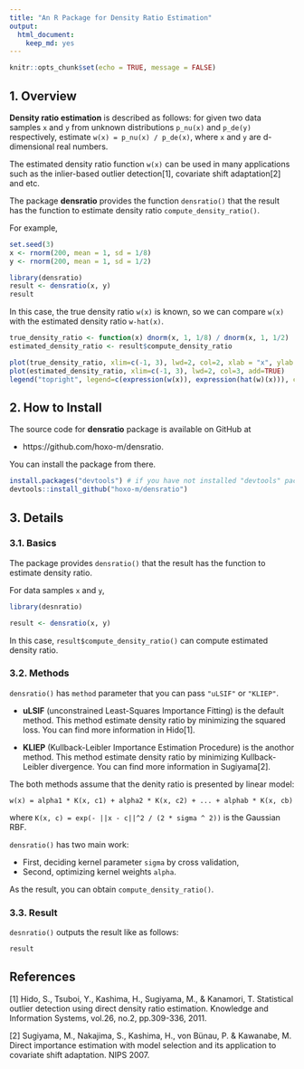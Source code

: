 ```yaml
---
title: "An R Package for Density Ratio Estimation"
output: 
  html_document:
    keep_md: yes
---
```


```r
knitr::opts_chunk$set(echo = TRUE, message = FALSE)
```

## 1. Overview

**Density ratio estimation** is described as follows: for given two data samples `x` and `y` from unknown distributions `p_nu(x)` and `p_de(y)` respectively, estimate `w(x) = p_nu(x) / p_de(x)`, where `x` and `y` are d-dimensional real numbers.

The estimated density ratio function `w(x)` can be used in many applications such as the inlier-based outlier detection[1], covariate shift adaptation[2] and etc.

The package **densratio** provides the function `densratio()` that the result has the function to estimate density ratio `compute_density_ratio()`.

For example, 

```r
set.seed(3)
x <- rnorm(200, mean = 1, sd = 1/8)
y <- rnorm(200, mean = 1, sd = 1/2)

library(densratio)
result <- densratio(x, y)
result
```

In this case, the true density ratio `w(x)` is known, so we can compare `w(x)` with the estimated density ratio `w-hat(x)`.

```r
true_density_ratio <- function(x) dnorm(x, 1, 1/8) / dnorm(x, 1, 1/2)
estimated_density_ratio <- result$compute_density_ratio

plot(true_density_ratio, xlim=c(-1, 3), lwd=2, col=2, xlab = "x", ylab = "density ratio")
plot(estimated_density_ratio, xlim=c(-1, 3), lwd=2, col=3, add=TRUE)
legend("topright", legend=c(expression(w(x)), expression(hat(w)(x))), col=2:3, lty=1, lwd=2, pch=NA)
```

## 2. How to Install

The source code for **densratio** package is available on GitHub at

- https://github.com/hoxo-m/densratio.

You can install the package from there.

```r
install.packages("devtools") # if you have not installed "devtools" package
devtools::install_github("hoxo-m/densratio")
```

## 3. Details

### 3.1. Basics

The package provides `densratio()` that the result has the function to estimate density ratio.

For data samples `x` and `y`,

```r
library(desnratio)

result <- densratio(x, y)
```

In this case, `result$compute_density_ratio()` can compute estimated density ratio.

### 3.2. Methods

`densratio()` has `method` parameter that you can pass `"uLSIF"` or `"KLIEP"`.

- **uLSIF** (unconstrained Least-Squares Importance Fitting) is the default method.
This method estimate density ratio by minimizing the squared loss.
You can find more information in Hido[1].

- **KLIEP** (Kullback-Leibler Importance Estimation Procedure) is the anothor method.
This method estimate density ratio by minimizing Kullback-Leibler divergence.
You can find more information in Sugiyama[2].

The both methods assume that the denity ratio is presented by linear model: 

`w(x) = alpha1 * K(x, c1) + alpha2 * K(x, c2) + ... + alphab * K(x, cb)`

where `K(x, c) = exp(- ||x - c||^2 / (2 * sigma ^ 2))` is the Gaussian RBF.

`densratio()` has two main work:

- First, deciding kernel parameter `sigma` by cross validation,
- Second, optimizing kernel weights `alpha`.

As the result, you can obtain `compute_density_ratio()`.

### 3.3. Result

`desnratio()` outputs the result like as follows:

```r
result
```




## References

[1] Hido, S., Tsuboi, Y., Kashima, H., Sugiyama, M., & Kanamori, T. 
Statistical outlier detection using direct density ratio estimation. 
Knowledge and Information Systems, vol.26, no.2, pp.309-336, 2011. 

[2] Sugiyama, M., Nakajima, S., Kashima, H., von Bünau, P. & Kawanabe, M. 
Direct importance estimation with model selection and its application to covariate shift adaptation. NIPS 2007.
